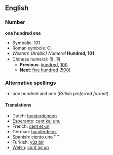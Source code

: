 ==English==

===Number===
'''one hundred one'''
*Symbolic: 101
*Roman symbols: CI
*''Western (Arabic) Numeral'' '''Hundred, 101'''
*Chinese numeral: 佰, 百
**'''Previous''': [[hundred]], [[100]]
**'''Next''': [[five hundred]] ([[500]])

===Alternative spellings===
*one hundred and one (''British preferred format'') <!--This entry only exists to showcase the "and" difference between US and UK/Commonwealth, right?  Shouldn't it go a little more in depth, explaining that "and" is acceptable in the US, but likely to cause confusion (since "and" usually implies a decimal point?)-->

====Translations====

*Dutch: [[honderdeneen]] {{f}}
*[[Esperanto]]: [[cent kaj unu]]
*French: [[cent et un]] {{m}}
*German: [[hunderdeinz]] {{f}}
*Spanish: [[ciento uno]] ''''
*Turkish: [[yüz bir]]
*[[Welsh]]: [[cant ag un]]